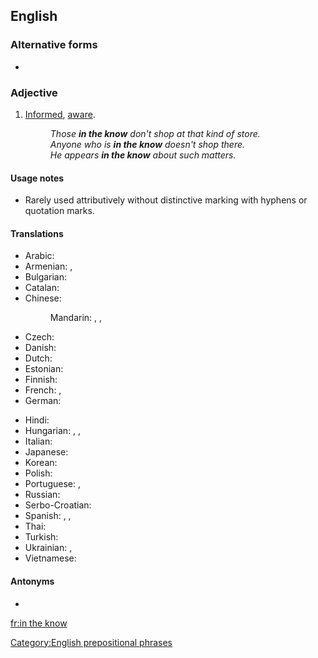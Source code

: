 ==English==

===Alternative forms===
* {{l|en|in-the-know}}

===Adjective===
{{en-adj}}

# [[informed|Informed]], [[aware]].
#: ''Those '''in the know''' don't shop at that kind of store.''
#: ''Anyone who is '''in the know''' doesn't shop there.''
#: ''He appears '''in the know''' about such matters.''

====Usage notes====
* Rarely used attributively without distinctive marking with hyphens or quotation marks.

====Translations====
{{trans-top|informed, aware}}
* Arabic: {{t|ar|على علم}}
* Armenian: {{t+|hy|տեղյակ|sc=Armn}}, {{t|hy|բիթի|sc=Armn}}
* Bulgarian: {{t-needed|bg}}
* Catalan: {{t-needed|ca}}
* Chinese:
*: Mandarin: {{t+|cmn|知情|tr=zhīqíng|sc=Hani}}, {{t|cmn|[[有]][[知識]][[的]]|sc=Hani}}, {{t|cmn|[[有]][[知识]][[的]]|tr=yǒu zhīshi de|sc=Hani}}
* Czech: {{t-needed|cs}}
* Danish: {{t-needed|da}}
* Dutch: {{t|nl|ingeweid}}
* Estonian: {{t|et|teadlik}}
* Finnish: {{t+|fi|tietävä}}
* French: {{t+|fr|au courant}}, {{t|fr|au parfum}} {{qualifier|colloquial}}
* German: {{t+|de|eingeweiht}}
{{trans-mid}}
* Hindi: {{t-needed|hi}}
* Hungarian: {{t+|hu|tájékozott}}, {{t+|hu|beavatott}}, {{t|hu|jól értesült}}
* Italian: {{t|it|al corrente}}
* Japanese: {{t-needed|ja}}
* Korean: {{t-needed|ko}}
* Polish: {{t-needed|pl}}
* Portuguese: {{t+|pt|informado|m}}, {{t+|pt|atento|m}}
* Russian: {{t+|ru|в ку́рсе}}
* Serbo-Croatian: {{t-needed|sh}}
* Spanish: {{t+|es|informado}}, {{t|es|al loro}}  {{qualifier|colloquial}}, {{t|es|en el ajo}}  {{qualifier|colloquial}}
* Thai: {{t-needed|th}}
* Turkish: {{t-needed|tr}}
* Ukrainian: {{t+|uk|обізнаний|tr=obíznanyj|sc=Cyrl}}, {{t|uk|в курсі|tr=v kúrsi|sc=Cyrl}}
* Vietnamese: {{t-needed|vi}}
{{trans-bottom}}

====Antonyms====
* {{l|en|in the dark}}

[[Category:English prepositional phrases]]

[[fr:in the know]]